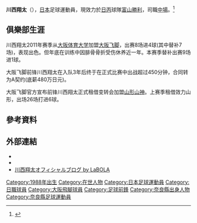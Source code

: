 {{noteTA|G1=Football|G2=JLeague}}
{{Infobox Football biography 2
| playername     = 川西翔太
| image          = 
| fullname       = 川西翔太
| dateofbirth    = {{Birth date and age|1988|10|28}}
| cityofbirth    = [[奈良縣|奈良縣]][[奈良市|奈良市]]
| countryofbirth = {{JPN}}
| height         = {{height|m=1.77}}
| currentclub    = [[富山勝利|富山勝利]]
| clubnumber     = 
| position       = [[中場|中場]]
| youthyears1    = 2001–2003
| youthclubs1    = 奈良FC 
| youthyears2    = 2004–2006
| youthclubs2    = 青森山田高校 
| youthyears3    = 2007–2010
| youthclubs3    = [[大阪體育大學|大阪體育大學]]
| years1 = 2011–2014
| clubs1 = [[大阪飛腳|大阪飛腳]] 
| caps1 = 25
| goals1 = 6
| years2 = 2014 
| clubs2 = → [[山形山神|山形山神]] (外借)
| caps2 = 26
| goals2 = 6
| years3 = 2015–2016
| clubs3 = [[山形山神|山形山神]] 
| caps3 = 60
| goals3 = 1
| years4 = 2017–2020
| clubs4 = [[大分三神|大分三神]] 
| caps4 = 60
| goals4 = 4
| years5 = 2019–2020
| clubs5 = → [[FC岐阜|FC岐阜]] (外借)
| caps5 = 56
| goals5 = 18
| years6 = 2021
| clubs6 = [[FC岐阜|FC岐阜]] 
| caps6 = 26
| goals6 = 13
| years7 = 2022–
| clubs7 = [[富山勝利|富山勝利]]
| caps7 = 0
| goals7 = 0
| pcupdate = 2021年12月24日
}}
'''川西翔太'''（{{Bd|1988年|10月28日||}}），[[日本|日本]]足球運動員，現效力於[[日本職業足球丙級聯賽|日丙]]球隊[[富山勝利|富山勝利]]，司職[[中場|中場]]。<ref>{{cite web|publisher=Gamba-osaka.net|title=川西翔太資料|url=http://www.gamba-osaka.net/gamba/player/player18.html|accessdate=2011-04-16|archive-date=2013-06-27|archive-url=https://web.archive.org/web/20130627030955/http://www.gamba-osaka.net/gamba/player/player18.html|dead-url=no}}</ref>

==俱樂部生涯==
川西翔太2011年赛季从[[大阪体育大学|大阪体育大学]]加盟[[大阪飞脚|大阪飞脚]]，出赛8场进4球(其中替补7场)，表现出色。但年底在训练中因腓骨骨折受伤休养近一年。本赛季替补出赛9场进1球。

大阪飞脚前锋川西翔太在入队3年后终于在正式比赛中出战超过450分钟，合同转为A契约(底薪480万日元)。

大阪飞脚官方宣布前锋川西翔太正式租借变转会加盟[[山形山神|山形山神]]。上赛季租借效力山形，出场26场打进6球。

==參考資料==
{{reflist}}

==外部連結==
* {{J.League player}}
* {{Twitter|sho___tta|川西翔太}}
* [http://labola.jp/shota 川西翔太オフィシャルブログ by LaBOLA] {{Wayback|url=http://labola.jp/shota |date=20161119035703 }}<!---2013年1月を最後に更新無し--->


[[Category:1988年出生|Category:1988年出生]]
[[Category:在世人物|Category:在世人物]]
[[Category:日本足球運動員|Category:日本足球運動員]]
[[Category:日職球員|Category:日職球員]]
[[Category:大阪飛腳球員|Category:大阪飛腳球員]]
[[Category:足球前鋒|Category:足球前鋒]]
[[Category:奈良縣出身人物|Category:奈良縣出身人物]]
[[Category:奈良縣足球運動員|Category:奈良縣足球運動員]]